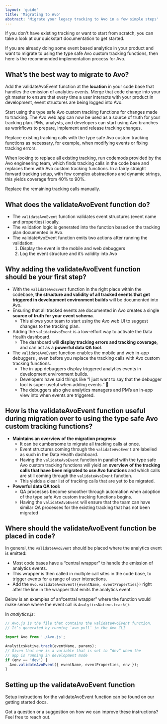 ```yaml
---
layout: 'guide'
title: 'Migrating to Avo'
abstract: 'Migrate your legacy tracking to Avo in a few simple steps'
---
```




If you don't have existing tracking or want to start from scratch, you can take a look at our <Link passHref href="/"><a>quickstart documentation</a></Link> to get started.

If you are already doing some event based analytics in your product and want to migrate to using the type safe Avo custom tracking functions, then here is the recommended implementation process for Avo.

## What’s the best way to migrate to Avo?

<SmallSteps collapsible>
<Step title="Add validateAvoEvent">


Add the <Link passHref href="/quickstart#validate-current-events" passHref><a>validateAvoEvent</a></Link> function
at the **location** in your code base that handles the emission of analytics
events. Merge that code change into your git master to ensure that every
time a user interacts with your product in development, event structures are
being logged into Avo.

Start using the type safe Avo custom tracking functions for changes made to
tracking. The Avo web app can now be used as a source of truth for your
tracking plan. PMs, analysts, and developers can start using Avo branches as
workflows to prepare, implement and release tracking changes.

</Step>
<Step title="Incrementally adopt Avo functions">


Replace existing tracking calls with the type safe Avo custom tracking
functions as necessary, for example, when modifying events or fixing
tracking errors.

</Step>
<Step title="Run codemods">


When looking to replace all existing tracking, run codemods provided by the
Avo engineering team, which finds tracking calls in the code base and
replaces them with Avo custom tracking functions. In a fairly straight
forward tracking setup, with few complex abstractions and dynamic strings,
this yields coverage from 40% to 90%.

Replace the remaining tracking calls manually.

</Step>
</SmallSteps>


## What does the validateAvoEvent function do?

- The `validateAvoEvent` function validates event structures (event name and properties) locally.
- The validation logic is generated into the function based on the tracking plan documented in Avo.
- The validateAvoEvent function emits two actions after running the validation:
  1. Display the event in the <Link passHref href="/data-validation#health-dashboard"><a>mobile and web debuggers</a></Link>
  2. Log the event structure and it’s validity into Avo

## Why adding the validateAvoEvent function should be your first step?

- With the `validateAvoEvent` function in the right place within the codebase, **the structure and validity of all tracked events that get triggered in development environment builds** will be documented into Avo.
- Ensuring that all tracked events are documented in Avo creates a single **source of truth for your event schema**.
  - This allows your team to start using the Avo web UI to suggest changes to the tracking plan.
- Adding the `validateAvoEvent` is a low-effort way to activate the <Link passHref href="/data-validation#debuggers"><a>Data Health dashboard</a></Link>.
  - The dashboard will **display tracking errors and tracking coverage**, and can act as a **powerful data QA tool**.
- The `validateAvoEvent` function enables the <Link passHref href="/data-validation#health-dashboard"><a>mobile and web in-app debuggers</a></Link> , even before you replace the tracking calls with Avo custom tracking functions.
  - The in-app debuggers display triggered analytics events in development environment builds.
  - Developers have said things like “I just want to say that the debugger tool is super useful when adding events.” 👏
  - The debuggers also give analytics managers and PM’s an in-app view into when events are triggered.

## How is the validateAvoEvent function useful during migration over to using the type safe Avo custom tracking functions?

- **Maintains an overview of the migration progress:**
  - It can be cumbersome to migrate all tracking calls at once.
  - Event structures coming through the `validateAvoEvent` are labelled as such in the Data Health dashboard.
  - Having the `validateAvoEvent` function in parallel with the type safe Avo custom tracking functions will yield an **overview of the tracking calls that have been migrated to use Avo functions** and which calls are still coming through the `validateAvoEvent` function.
  - This yields a clear list of tracking calls that are yet to be migrated.
- **Powerful data QA tool:**
  - QA processes become smoother through automation when adoption of the type safe Avo custom tracking functions begins.
  - Having the `validateAvoEvent` will ensure that the team can have similar QA processes for the existing tracking that has not been migrated

## Where should the validateAvoEvent function be placed in code?

In general, the `validateAvoEvent` should be placed where the analytics event is emitted:

- Most code bases have a “central wrapper” to handle the emission of analytics events.
- This wrapper is then called in multiple call sites in the code base, to trigger events for a range of user interactions.
- Add the `Avo.validateAvoEvent({eventName, eventProperties})` right after the line in the wrapper that emits the analytics event.

Below is an examples of an“central wrapper” where the function would make sense where the event call is `AnalyticsNative.track()`:

In _analytics.js_:

```js
// Avo.js is the file that contains the validateAvoEvent function.
// It’s generated by running `avo pull` in the Avo CLI

import Avo from './Avo.js';

AnalyticsNative.track(eventName, params);
// Given that env is a variable that is set to “dev” when the
// app is running in development mode
if (env == 'dev') {
  Avo.validateAvoEvent({ eventName, eventProperties, env });
}
```

## Setting up the validateAvoEvent function

<Link passHref href="/quickstart#validate-current-events">
  <a>Setup instructions for the validateAvoEvent function</a>
</Link> can be found on our getting started docs.

Got a question or a suggestion on how we can improve these instructions? Feel free to <Link passHref href="/help/troubleshooting"><a>reach out</a></Link>.
